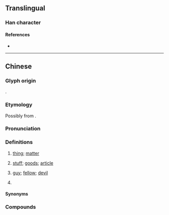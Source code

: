 {{character info}}
==Translingual==

===Han character===
{{Han char|rn=30|rad=口|as=11|sn=14|four=|canj=RWGN|ids=⿰口野}}

====References====
* {{Han ref|kx=0206.201|hdz=10676.040|uh=5622|ud=22050}}

----

==Chinese==
{{zh-forms|alt=野}}

===Glyph origin===
{{Han etym|野}}
{{Han compound|口|野|ls=psc|c1=s|c2=p|no_och2=y}}.

===Etymology===
Possibly from {{ltc-l|也|''affirmation particle''}}.

===Pronunciation===
{{zh-pron
|m=yě
|c=je5
|c-t=yie1
|cat=c:n,c:cls
}}

===Definitions===
{{zh-hanzi}}

# {{lb|zh|Cantonese|dialectal Hakka|Zhongshan Min}} [[thing]]; [[matter]] {{zh-mw|樣}}
#: {{zh-x|好嘢！|Good '''stuff'''! Hooray!|C}}
#: {{zh-x|講 人哋 嘅 嘢||C}}
# {{lb|zh|Cantonese}} [[stuff]]; [[good]]s; [[article]] {{zh-mw|樣}}
# {{lb|zh|Cantonese|derogatory}} [[guy]]; [[fellow]]; [[devil]] {{zh-mw|個|條}}
# {{lb|zh|Cantonese}} {{zh-classifier|[[occurrences]] of [[events]]}}
#: {{zh-x|叫 咗 佢 唔好 再 捽{zeot1} 眼，但係 佢 係 都 要 捽 多 幾 嘢 㗎 喎{wo3}。|I told him to stop rubbing his eyes, but he still goes on rubbing it a few more '''times'''.|C}}

====Synonyms====
{{zh-dial|東西}}

===Compounds===
{{zh-der|一嘢|一嚿嘢|一張嘢|一皮嘢|乜嘢|乜嘢嘢|乜嘢物嘢|乜嘢話|乜嘢都|你好嘢|你講嘢呀|來路嘢|做乜嘢|做嘢|偷嘢|冇乜嘢|冇嘢|冇嘢到|出嘢|叫嘢食|咩嘢|唔係嘢少|唔做嘢|嗌嘢食|嘢食|嘢飲|垃圾嘢|執嘢|執平嘢|大枝嘢|大粒嘢|大路嘢|好嘢|㜺嘢|扑嘢|扮嘢|揩嘢|搵嘢做|搶嘢|撈嘢|撻嘢|攋嘢|攪嘢|整嘢食|日本嘢|曳嘢|正嘢|污糟嘢|法國嘢|流嘢|淋瀋嘢|演嘢|濕星嘢|瀨嘢|燒嘢食|玩嘅嘢|玩嘢|用屎窟諗嘢|神嘢|笠嘢|筍嘢|肺講嘢|舉嘢|衰鬼嘢|諗嘢|講嘢|講嘢唔算數|識嘢|買嘢|賴嘢|辣嘢|重嘢|領嘢|食嘢|食辣嘢|飲嘢|鼠嘢|𥄫嘢}}